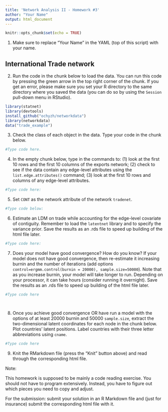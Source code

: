 ```yaml
---
title: 'Network Analysis II - Homework #3'
author: "Your Name"
output: html_document
---
```



```r
knitr::opts_chunk$set(echo = TRUE)
```

1. Make sure to replace "Your Name" in the YAML (top of this script) with your name.

## International Trade network

2. Run the code in the chunk below to load the data.  You can run this code by pressing the green arrow in the top right corner of the chunk. If you get an error, please make sure you set your R directory to the same directory where you saved the data (you can do so by using the `Session` pull-down menu in RStudio). 

```r
library(statnet)
library(devtools)
install_github("ochyzh/networkdata")
library(networkdata)
data("trade_example")

```

3. Check the class of each object in the data. Type your code in the chunk below.

```r
#Type code here.

```


4. In the empty chunk below, type in the commands to: (1) look at the first 10 rows and the first 10 columns of the exports network; (2) check to see if the data contain any edge-level attributes using the `list.edge.attributes()` command; (3) look at the first 10 rows and columns of any edge-level attributes.


```r
#Type code here:


```


5. Set `CONT` as the network attribute of the network `tradenet`. 

```r
#Type code below:


```


6. Estimate an LDM on trade while accounting for the edge-level covariate of contiguity.  Remember to load the `latentnet` library and to specify the variance prior. Save the results as an .rds file to speed up building of the html file later.

```r
#Type code here:


```

7. Does your model have good convergence?  How do you know?  If your model does not have good convergence, then re-estimate it increasing burnin and the number of iterations (add options `control=ergmm.control(burnin = 20000), sample.size=50000`). Note that as you increase burnin, your model will take longer to run. Depending on your processor, it can take hours (consider running it overnight). Save the results as an .rds file to speed up building of the html file later.


```r
#Type code here




```


8. Once you achieve good convergence OR have run a model with the options of at least  20000 burnin and 50000 `sample.size`, extract the two-dimensional latent coordinates for each node in the chunk below.  Plot countries' latent positions. Label countries with their three letter abbreviations using `cname`.

```r
#Type code here

```


9. Knit the RMarkdown file (press the "Knit" button above) and read through the corresponding html file.  

Note: 

This homework is supposed to be mainly a code reading exercise. You should not have to program extensively. Instead, you have to figure out which pieces you need to copy and adjust. 


For the submission: submit your solution in an R Markdown file and (just for insurance) submit the corresponding html file with it. 

